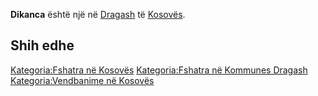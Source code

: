 {{Fshat në 
 | Emri                = Dikanca
 | EmriAlt                = 
 | NAME_SHORT_FORM=      
 | NAME_GENERIC=      
 | NAME_SORT_NAME_RO=      DIKANCA
 | FULL_NAME_RO = Dikanca
 | FULL_NAME_ND_RO=Dikanca
 | SORT_NAME_RG=DIKANCA
 | FULL_NAME_RG=Dikanca
 | FULL_NAME_ND_RG=Dikanca
 | SRP_NAME_SHORT_FORM=      
 | SRP_NAME_GENERIC=      
 | SRP_NAME_SORT_NAME_RO=      
 | SRP_FULL_NAME_RO = 
 | SRP_FULL_NAME_ND_RO=
 | SRP_SORT_NAME_RG=
 | SRP_FULL_NAME_RG=
 | SRP_FULL_NAME_ND_RG=
 | Emri (Rasa dhanore) = 
 | Figura              = 
 | Shteti              = Kosovo
 | Komuna              = Dragash
 | Kodi postar         = 
 | Sipërfaqja          = 

 | Popullsia           = 

 | Regj. i popullsisë  = 
 | Dend. e popullsisë  = 
 | Faqja zyrtare       = 
 <!--- Koordinatat ----> 
 | Gjerësia            = 42.016944
 | Gjatësia            = 20.662778
 | Lartësia            = 
}}
'''Dikanca''' është një [[]] në [[Dragash]] të [[Kosovës]].

<!-- == Gjeografia == -->
<!-- == Historia == -->
<!-- == Demografia == -->
== Shih edhe ==
{{Komuna Dragash}}
{{Kosovo-Administrata-Cung}}

[[Kategoria:Fshatra në Kosovës]]
[[Kategoria:Fshatra në Kommunes Dragash]]
[[Kategoria:Vendbanime në Kosovës]]